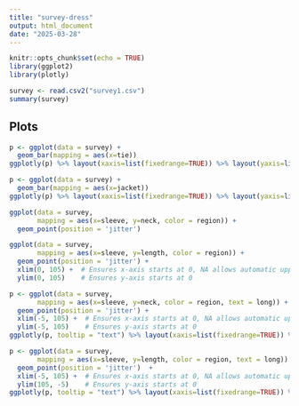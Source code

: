 ```yaml
---
title: "survey-dress"
output: html_document
date: "2025-03-28"
---
```


```r
knitr::opts_chunk$set(echo = TRUE)
library(ggplot2)
library(plotly)
```



```r
survey <- read.csv2("survey1.csv")
summary(survey)
```

## Plots

```r
p <- ggplot(data = survey) +
  geom_bar(mapping = aes(x=tie))
ggplotly(p) %>% layout(xaxis=list(fixedrange=TRUE)) %>% layout(yaxis=list(fixedrange=TRUE))
```
```r
p <- ggplot(data = survey) +
  geom_bar(mapping = aes(x=jacket))
ggplotly(p) %>% layout(xaxis=list(fixedrange=TRUE)) %>% layout(yaxis=list(fixedrange=TRUE))
```

```r
ggplot(data = survey,
       mapping = aes(x=sleeve, y=neck, color = region)) +
  geom_point(position = 'jitter')
```
```r
ggplot(data = survey,
       mapping = aes(x=sleeve, y=length, color = region)) +
  geom_point(position = 'jitter') +
  xlim(0, 105) +  # Ensures x-axis starts at 0, NA allows automatic upper limit
  ylim(0, 105)    # Ensures y-axis starts at 0
```


```r
p <- ggplot(data = survey,
       mapping = aes(x=sleeve, y=neck, color = region, text = long)) +
  geom_point(position = 'jitter') +
  xlim(-5, 105) +  # Ensures x-axis starts at 0, NA allows automatic upper limit
  ylim(-5, 105)    # Ensures y-axis starts at 0
ggplotly(p, tooltip = "text") %>% layout(xaxis=list(fixedrange=TRUE)) %>% layout(yaxis=list(fixedrange=TRUE))
```

```r
p <- ggplot(data = survey,
       mapping = aes(x=sleeve, y=length, color = region, text = long)) +
  geom_point(position = 'jitter')  +
  xlim(-5, 105) +  # Ensures x-axis starts at 0, NA allows automatic upper limit
  ylim(105, -5)    # Ensures y-axis starts at 0
ggplotly(p, tooltip = "text") %>% layout(xaxis=list(fixedrange=TRUE)) %>% layout(yaxis=list(fixedrange=TRUE))
```


